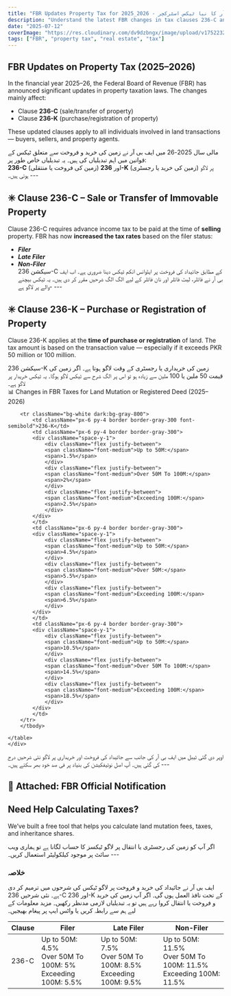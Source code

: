 ```yaml
---
title: "FBR Updates Property Tax for 2025_2026 - ایف بی آر کا نیا ٹیکس اسٹرکچر"
description: "Understand the latest FBR changes in tax clauses 236-C and 236-K for land mutation and registered deed for property in Pakistan. Read in both English and Urdu."
date: "2025-07-12"
coverImage: "https://res.cloudinary.com/dv9dzbngx/image/upload/v1752232319/blogs/fbr_2025_vzm0vx.png"
tags: ["FBR", "property tax", "real estate", "tax"]
---
```


## FBR Updates on Property Tax (2025–2026)

In the financial year 2025–26, the Federal Board of Revenue (FBR) has announced significant updates in property taxation laws. The changes mainly affect:

- Clause **236-C** (sale/transfer of property)
- Clause **236-K** (purchase/registration of property)

These updated clauses apply to all individuals involved in land transactions — buyers, sellers, and property agents.

<div className="section-spacing">
  <Urdu>
    مالی سال 2025-26 میں ایف بی آر نے زمین کی خرید و فروخت سے متعلق ٹیکس کے
    قوانین میں اہم تبدیلیاں کی ہیں۔ یہ تبدیلیاں خاص طور پر:
    <br />
    <strong>236-C</strong> (زمین کی فروخت یا منتقلی) اور
    <strong>236-K</strong> (زمین کی خرید یا رجسٹری) پر لاگو ہوتی ہیں۔
  </Urdu>
  ---
</div>


## ✳️ Clause 236-C – Sale or Transfer of Immovable Property

Clause 236-C requires advance income tax to be paid at the time of **selling** property. FBR has now **increased the tax rates** based on the filer status:

- **_Filer_**
- **_Late Filer_**
- **_Non-Filer_**
  <div className="section-spacing">
    <Urdu>
      سیکشن 236-C کے مطابق جائیداد کی فروخت پر ایڈوانس انکم ٹیکس دینا ضروری ہے۔
      اب ایف بی آر نے فائلر، لیٹ فائلر اور نان فائلر کے لیے الگ الگ شرحیں مقرر
     کر دی ہیں۔
     یہ ٹیکس بیچنے والے پر لاگو ہے-
    </Urdu>
    ---
  </div>



## ✳️ Clause 236-K – Purchase or Registration of Property

Clause 236-K applies at the **time of purchase or registration** of land. The tax amount is based on the transaction value — especially if it exceeds PKR 50 million or 100 million.

<div className="section-spacing">
<Urdu>
  سیکشن 236-K زمین کی خریداری یا رجسٹری کے وقت لاگو ہوتا ہے۔ اگر زمین کی قیمت 50
  ملین یا 100 ملین سے زیادہ ہو تو اس پر الگ شرح سے ٹیکس لاگو ہوگا۔
یہ ٹیکس خریدار پر لاگو ہے۔
</Urdu>
</div>
<div className="">
  <div className="text-center text-lg font-semibold text-gray-800 dark:text-gray-200 mb-2">
    📊 Changes in FBR Taxes for Land Mutation or Registered Deed (2025–2026)
  </div>
    <div className="flex justify-center overflow-x-auto">
    <table className="w-full max-w-4xl text-sm text-left rtl:text-right text-gray-500 dark:text-gray-400 border border-gray-300">
        <thead className="text-xs text-gray-700 uppercase bg-gray-100 dark:bg-gray-700 dark:text-gray-400">
        <tr>
            <th className="px-6 py-3 border border-gray-300"><span className="font-semibold">Clause</span></th>
            <th className="px-6 py-3 border border-gray-300"><span className="font-semibold">Filer</span></th>
            <th className="px-6 py-3 border border-gray-300"><span className="font-semibold">Late Filer</span></th>
            <th className="px-6 py-3 border border-gray-300"><span className="font-semibold">Non-Filer</span></th>
        </tr>
        </thead>
        <tbody>
        <tr className="bg-white dark:bg-gray-800">
            <td className="px-6 py-4 border border-gray-300 font-semibold">236-C</td>
            <td className="px-6 py-4 border border-gray-300">
            <div className="space-y-1">
                <div className="flex justify-between">
                <span className="font-medium">Up to 50M:</span>
                <span>4.5%</span>
                </div>
                <div className="flex justify-between">
                <span className="font-medium">Over 50M To 100M:</span>
                <span>5%</span>
                </div>
                <div className="flex justify-between">
                <span className="font-medium">Exceeding 100M:</span>
                <span>5.5%</span>
                </div>
            </div>
            </td>
            <td className="px-6 py-4 border border-gray-300">
            <div className="space-y-1">
                <div className="flex justify-between">
                <span className="font-medium">Up to 50M:</span>
                <span>7.5%</span>
                </div>
                <div className="flex justify-between">
                <span className="font-medium">Over 50M To 100M:</span>
                <span>8.5%</span>
                </div>
                <div className="flex justify-between">
                <span className="font-medium">Exceeding 100M:</span>
                <span>9.5%</span>
                </div>
            </div>
            </td>
            <td className="px-6 py-4 border border-gray-300">
            <div className="space-y-1">
                <div className="flex justify-between">
                <span className="font-medium">Up to 50M:</span>
                <span>11.5%</span>
                </div>
                <div className="flex justify-between">
                <span className="font-medium">Over 50M To 100M:</span>
                <span>11.5%</span>
                </div>
                <div className="flex justify-between">
                <span className="font-medium">Exceeding 100M:</span>
                <span>11.5%</span>
                </div>
            </div>
            </td>
        </tr>

        <tr className="bg-white dark:bg-gray-800">
            <td className="px-6 py-4 border border-gray-300 font-semibold">236-K</td>
            <td className="px-6 py-4 border border-gray-300">
            <div className="space-y-1">
                <div className="flex justify-between">
                <span className="font-medium">Up to 50M:</span>
                <span>1.5%</span>
                </div>
                <div className="flex justify-between">
                <span className="font-medium">Over 50M To 100M:</span>
                <span>2%</span>
                </div>
                <div className="flex justify-between">
                <span className="font-medium">Exceeding 100M:</span>
                <span>2.5%</span>
                </div>
            </div>
            </td>
            <td className="px-6 py-4 border border-gray-300">
            <div className="space-y-1">
                <div className="flex justify-between">
                <span className="font-medium">Up to 50M:</span>
                <span>4.5%</span>
                </div>
                <div className="flex justify-between">
                <span className="font-medium">Over 50M:</span>
                <span>5.5%</span>
                </div>
                <div className="flex justify-between">
                <span className="font-medium">Exceeding 100M:</span>
                <span>6.5%</span>
                </div>
            </div>
            </td>
            <td className="px-6 py-4 border border-gray-300">
            <div className="space-y-1">
                <div className="flex justify-between">
                <span className="font-medium">Up to 50M:</span>
                <span>10.5%</span>
                </div>
                <div className="flex justify-between">
                <span className="font-medium">Over 50M To 100M:</span>
                <span>14.5%</span>
                </div>
                <div className="flex justify-between">
                <span className="font-medium">Exceeding 100M:</span>
                <span>18.5%</span>
                </div>
            </div>
            </td>
        </tr>
        </tbody>

    </table>
    </div>

</div>

<div className="section-spacing">
  <Urdu>
    اوپر دی گئی ٹیبل میں ایف بی آر کی جانب سے جائیداد کی فروخت اور خریداری پر
    لاگو نئی شرحیں درج کی گئی ہیں۔ آپ اصل نوٹیفکیشن کی بنیاد پر فی صد خود بھر
    سکتے ہیں۔
  </Urdu>
  ---
</div>

<div className='section-spacing'>
<h2 className="text-center font-semibold mt-4">
  📎 Attached: FBR Official Notification
</h2>

<BlogImage
  src="https://res.cloudinary.com/dv9dzbngx/image/upload/v1752228296/blogs/fbr_25-26_wxpni3.png"
  alt="Official FBR Notification showing tax update for 2025–2026 on clauses 236-C and 236-K"
  width={800}
  height={1000}
  className="my-7"
/>
---
</div>



## Need Help Calculating Taxes?

We’ve built a free tool that helps you calculate land mutation fees, taxes, and inheritance shares.

<div className='section-spacing'>
<Urdu>
  اگر آپ کو زمین کی رجسٹری یا انتقال پر لاگو ٹیکسز کا حساب لگانا ہے تو ہماری ویب
  سائٹ پر موجود <UrduLink href="/#calculator"> کیلکولیٹر </UrduLink> استعمال
  کریں۔
</Urdu>
---
</div>



<h3 className="text-nafess text-4xl font-semibold text-center mt-6">خلاصہ</h3>

<Urdu>
  ایف بی آر نے جائیداد کی خرید و فروخت پر لاگو ٹیکس کی شرحوں میں ترمیم کر دی ہے۔
  نئی شرحیں 236-C اور 236-K کے تحت نافذ العمل ہوں گی۔ اگر آپ زمین کی خرید و
  فروخت یا انتقال کروا رہے ہیں تو یہ تبدیلیاں لازمی مدنظر رکھیں۔ مزید معلومات کے
  لیے <UrduLink href="/#contact"> ہم سے رابطہ کریں </UrduLink> یا واٹس ایپ پر
  پیغام بھیجیں۔
</Urdu>
